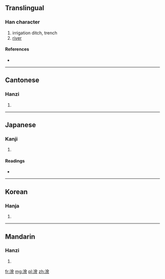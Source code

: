 {{also|浍}}
==Translingual==

===Han character===
{{Han char|rn=85|rad=水|as=13|sn=16|four=3816<sub>6</sub>|canj=水人一日 (EOMA)}}

# irrigation ditch, trench
# [[river]]

====References====
* {{Han ref|kx=0653.180|dkj=18405|dj=1063.140|hdz=31761.050|uh=6FAE|ud=28590|bh=E9F8|bd=59896}}

----

==Cantonese==

===Hanzi===
{{yue-hanzi|jyut=|y=kui2|sim=浍}}

# {{defn|Cantonese|sort=水13}}

----

==Japanese==

===Kanji===
{{ja-kanji|grade=|rs=水13}}

# {{defn|Japanese|sort=水13}}

====Readings====
* {{ja-readings|on=[[かい]] (kai), [[け]] (ke), [[わい]] (wai), [[え]] (e)|kun=}}

----

==Korean==

===Hanja===
{{ko-hanja|hangeul=회|eumhun=|rv=hoe|mr=hoe|y=hoy}}

# {{defn|Korean|sort=水13}}

----

==Mandarin==

===Hanzi===
{{cmn-hanzi|sim=浍|pin=[[kuài]] ([[kuai4]])|wg=k'uai<sup>4</sup>}}

# {{defn|Mandarin|sort=水13}}

[[fr:澮]]
[[mg:澮]]
[[pl:澮]]
[[zh:澮]]